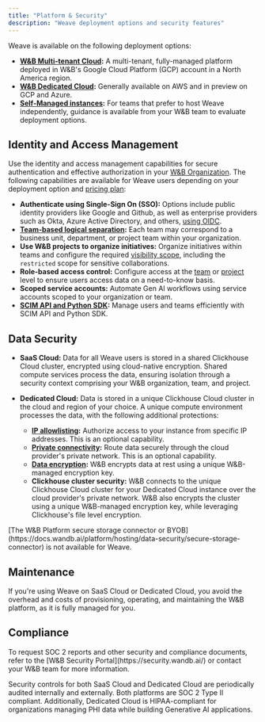 ```yaml
---
title: "Platform & Security"
description: "Weave deployment options and security features"
---
```


Weave is available on the following deployment options:

- **[W&B Multi-tenant Cloud](https://docs.wandb.ai/platform/hosting/hosting-options/multi_tenant_cloud):** A multi-tenant, fully-managed platform deployed in W&B's Google Cloud Platform (GCP) account in a North America region.
- **[W&B Dedicated Cloud](https://docs.wandb.ai/platform/hosting/hosting-options/dedicated_cloud):** Generally available on AWS and in preview on GCP and Azure. 
- **[Self-Managed instances](./weave-self-managed.mdx):** For teams that prefer to host Weave independently, guidance is available from your W&B team to evaluate deployment options.

## Identity and Access Management

Use the identity and access management capabilities for secure authentication and effective authorization in your [W&B Organization](https://docs.wandb.ai/platform/hosting/iam/org_team_struct#organization). The following capabilities are available for Weave users depending on your deployment option and [pricing plan](https://wandb.ai/site/pricing/):

- **Authenticate using Single-Sign On (SSO):** Options include public identity providers like Google and Github, as well as enterprise providers such as Okta, Azure Active Directory, and others, [using OIDC](https://docs.wandb.ai/guides/technical-faq/general#does-wb-support-sso-for-saas).
- **[Team-based logical separation](https://docs.wandb.ai/platform/app/settings-page/teams/):** Each team may correspond to a business unit, department, or project team within your organization.
- **Use W&B projects to organize initiatives:** Organize initiatives within teams and configure the required [visibility scope](https://docs.wandb.ai/platform/hosting/restricted-projects), including the `restricted` scope for sensitive collaborations.
- **Role-based access control:** Configure access at the [team](https://docs.wandb.ai/platform/hosting/iam/manage-organization#assign-or-update-a-team-members-role) or [project](https://docs.wandb.ai/platform/hosting/iam/restricted-projects#project-level-roles) level to ensure users access data on a need-to-know basis.
- **Scoped service accounts:** Automate Gen AI workflows using service accounts scoped to your organization or team.
- **[SCIM API and Python SDK](https://docs.wandb.ai/platform/hosting/iam/automate_iam):** Manage users and teams efficiently with SCIM API and Python SDK.

## Data Security

- **SaaS Cloud:** Data for all Weave users is stored in a shared Clickhouse Cloud cluster, encrypted using cloud-native encryption. Shared compute services process the data, ensuring isolation through a security context comprising your W&B organization, team, and project.

- **Dedicated Cloud:** Data is stored in a unique Clickhouse Cloud cluster in the cloud and region of your choice. A unique compute environment processes the data, with the following additional protections:
  - **[IP allowlisting](https://docs.wandb.ai/platform/hosting/data-security/ip-allowlisting):** Authorize access to your instance from specific IP addresses. This is an optional capability.
  - **[Private connectivity](https://docs.wandb.ai/platform/hosting/data-security/private-connectivity):** Route data securely through the cloud provider's private network. This is an optional capability.
  - **[Data encryption](https://docs.wandb.ai/platform/hosting/data-security/data-encryption):** W&B encrypts data at rest using a unique W&B-managed encryption key.
  - **Clickhouse cluster security:** W&B connects to the unique Clickhouse Cloud cluster for your Dedicated Cloud instance over the cloud provider's private network. W&B also encrypts the cluster using a unique W&B-managed encryption key, while leveraging Clickhouse's file level encryption.

<Warning>
[The W&B Platform secure storage connector or BYOB](https://docs.wandb.ai/platform/hosting/data-security/secure-storage-connector) is not available for Weave.
</Warning>

## Maintenance 

If you're using Weave on SaaS Cloud or Dedicated Cloud, you avoid the overhead and costs of provisioning, operating, and maintaining the W&B platform, as it is fully managed for you.

## Compliance

<Tip>
To request SOC 2 reports and other security and compliance documents, refer to the [W&B Security Portal](https://security.wandb.ai/) or contact your W&B team for more information.
</Tip>

Security controls for both SaaS Cloud and Dedicated Cloud are periodically audited internally and externally. Both platforms are SOC 2 Type II compliant. Additionally, Dedicated Cloud is HIPAA-compliant for organizations managing PHI data while building Generative AI applications.
